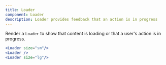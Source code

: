 ```yaml
---
title: Loader
component: Loader
description: Loader provides feedback that an action is in progress
---
```


Render a `Loader` to show that content is loading or that a user's action is in progress.

```jsx preview content
<Loader size="sm"/>
<Loader />
<Loader size="lg"/>
```
